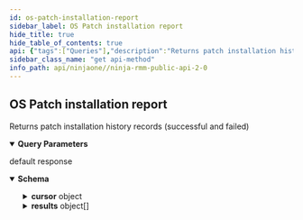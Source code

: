 ```yaml
---
id: os-patch-installation-report
sidebar_label: OS Patch installation report
hide_title: true
hide_table_of_contents: true
api: {"tags":["Queries"],"description":"Returns patch installation history records (successful and failed)","operationId":"getInstalledOSPatches","parameters":[{"name":"df","in":"query","description":"Device filter","schema":{"type":"string"}},{"name":"status","in":"query","description":"Patch Status filter (FAILED, INSTALLED)","schema":{"type":"string"}},{"name":"installedBefore","in":"query","description":"Include patches installed before specified date","schema":{"type":"string"}},{"name":"installedAfter","in":"query","description":"Include patches installed after specified date","schema":{"type":"string"}},{"name":"cursor","in":"query","description":"Cursor name","schema":{"type":"string"}},{"name":"pageSize","in":"query","description":"Limit number of records per page","schema":{"type":"integer","format":"int32"}}],"responses":{"default":{"description":"default response","content":{"application/json":{"schema":{"type":"object","properties":{"cursor":{"type":"object","properties":{"name":{"type":"string"},"offset":{"type":"integer","format":"int32"},"count":{"type":"integer","format":"int32"},"expires":{"type":"number","format":"double"}}},"results":{"type":"array","items":{"type":"object","properties":{"id":{"type":"string","description":"Identifier","format":"uuid"},"name":{"type":"string","description":"Name"},"severity":{"type":"string","description":"Severity"},"status":{"type":"string","description":"Status"},"type":{"type":"string","description":"Type"},"installedAt":{"type":"number","description":"Installation attempt timestamp","format":"double"},"deviceId":{"type":"integer","description":"Device identifier","format":"int32"},"timestamp":{"type":"number","description":"Date/Time when data was collected/updated","format":"double"},"kbNumber":{"type":"string","description":"KB Number"}}}}}}}}}},"method":"get","path":"/api/v2/queries/os-patch-installs","servers":[{"url":"https://eu.ninjarmm.com","description":"EU instance"},{"url":"https://app.ninjarmm.com","description":"US instance"},{"url":"https://oc.ninjarmm.com","description":"Oceania instance"}],"security":[{"oauth2":["monitoring","Management","control"]},{"sessionKey":["monitoring","Management","control"]},{"bearer":["monitoring","Management","control"]}],"securitySchemes":{"oauth2":{"type":"oauth2","flows":{"authorizationCode":{"authorizationUrl":"/ws/oauth/authorize","tokenUrl":"/ws/oauth/token","scopes":{"monitoring":"Monitoring APIs","Management":"Management APIs"}},"clientCredentials":{"tokenUrl":"/ws/oauth/token","scopes":{"monitoring":"Monitoring APIs","Management":"Management APIs"}}}},"sessionKey":{"type":"apiKey","name":"sessionKey","in":"cookie"},"bearer":{"type":"http","scheme":"bearer"}},"info":{"title":"Ninja RMM Public API 2.0","description":"Ninja RMM Public API documentation. <br><br>\nSee also: <br> \n<a href=\"https://resources.ninjarmm.com/API/Ninja+RMM+Public+API+v2.0.5+Device+Filter+Syntax.pdf\">Device Filter syntax</a><br>\n<a href=\"https://resources.ninjarmm.com/API/Ninja+RMM+Public+API+v2.0.5+Webhooks.pdf\">Webhooks</a>","contact":{"email":"api@ninjarmm.com"},"version":"2.0.9-draft"},"postman":{"name":"OS Patch installation report","description":{"content":"Returns patch installation history records (successful and failed)","type":"text/plain"},"url":{"path":["api","v2","queries","os-patch-installs"],"host":["{{baseUrl}}"],"query":[{"disabled":false,"description":{"content":"Device filter","type":"text/plain"},"key":"df","value":""},{"disabled":false,"description":{"content":"Patch Status filter (FAILED, INSTALLED)","type":"text/plain"},"key":"status","value":""},{"disabled":false,"description":{"content":"Include patches installed before specified date","type":"text/plain"},"key":"installedBefore","value":""},{"disabled":false,"description":{"content":"Include patches installed after specified date","type":"text/plain"},"key":"installedAfter","value":""},{"disabled":false,"description":{"content":"Cursor name","type":"text/plain"},"key":"cursor","value":""},{"disabled":false,"description":{"content":"Limit number of records per page","type":"text/plain"},"key":"pageSize","value":""}],"variable":[]},"header":[{"key":"Accept","value":"application/json"}],"method":"GET"}}
sidebar_class_name: "get api-method"
info_path: api/ninjaone//ninja-rmm-public-api-2-0
---
```



## OS Patch installation report



Returns patch installation history records (successful and failed)

<details style={{"marginBottom":"1rem"}} data-collapsed={false} open={true}><summary style={{}}><strong>Query Parameters</strong></summary><div><ul><ParamsItem className={"paramsItem"} param={{"name":"df","in":"query","description":"Device filter","schema":{"type":"string"}}}></ParamsItem><ParamsItem className={"paramsItem"} param={{"name":"status","in":"query","description":"Patch Status filter (FAILED, INSTALLED)","schema":{"type":"string"}}}></ParamsItem><ParamsItem className={"paramsItem"} param={{"name":"installedBefore","in":"query","description":"Include patches installed before specified date","schema":{"type":"string"}}}></ParamsItem><ParamsItem className={"paramsItem"} param={{"name":"installedAfter","in":"query","description":"Include patches installed after specified date","schema":{"type":"string"}}}></ParamsItem><ParamsItem className={"paramsItem"} param={{"name":"cursor","in":"query","description":"Cursor name","schema":{"type":"string"}}}></ParamsItem><ParamsItem className={"paramsItem"} param={{"name":"pageSize","in":"query","description":"Limit number of records per page","schema":{"type":"integer","format":"int32"}}}></ParamsItem></ul></div></details><div><ApiTabs><TabItem label={"default"} value={"default"}><div>

default response

</div><div><details style={{}} data-collapsed={false} open={true}><summary style={{"textAlign":"left"}}><strong>Schema</strong></summary><div style={{"textAlign":"left","marginLeft":"1rem"}}></div><ul style={{"marginLeft":"1rem"}}><SchemaItem collapsible={true} className={"schemaItem"}><details style={{}}><summary style={{}}><strong>cursor</strong><span style={{"opacity":"0.6"}}> object</span></summary><div style={{"marginLeft":"1rem"}}><ul><SchemaItem collapsible={false} name={"name"} required={false} schemaDescription={undefined} schemaName={"string"} qualifierMessage={undefined}></SchemaItem><SchemaItem collapsible={false} name={"offset"} required={false} schemaDescription={undefined} schemaName={"int32"} qualifierMessage={undefined}></SchemaItem><SchemaItem collapsible={false} name={"count"} required={false} schemaDescription={undefined} schemaName={"int32"} qualifierMessage={undefined}></SchemaItem><SchemaItem collapsible={false} name={"expires"} required={false} schemaDescription={undefined} schemaName={"double"} qualifierMessage={undefined}></SchemaItem></ul></div></details></SchemaItem><SchemaItem collapsible={true} className={"schemaItem"}><details style={{}}><summary style={{}}><strong>results</strong><span style={{"opacity":"0.6"}}> object[]</span></summary><div style={{"marginLeft":"1rem"}}><ul><SchemaItem collapsible={false} name={"id"} required={false} schemaDescription={"Identifier"} schemaName={"uuid"} qualifierMessage={undefined}></SchemaItem><SchemaItem collapsible={false} name={"name"} required={false} schemaDescription={"Name"} schemaName={"string"} qualifierMessage={undefined}></SchemaItem><SchemaItem collapsible={false} name={"severity"} required={false} schemaDescription={"Severity"} schemaName={"string"} qualifierMessage={undefined}></SchemaItem><SchemaItem collapsible={false} name={"status"} required={false} schemaDescription={"Status"} schemaName={"string"} qualifierMessage={undefined}></SchemaItem><SchemaItem collapsible={false} name={"type"} required={false} schemaDescription={"Type"} schemaName={"string"} qualifierMessage={undefined}></SchemaItem><SchemaItem collapsible={false} name={"installedAt"} required={false} schemaDescription={"Installation attempt timestamp"} schemaName={"double"} qualifierMessage={undefined}></SchemaItem><SchemaItem collapsible={false} name={"deviceId"} required={false} schemaDescription={"Device identifier"} schemaName={"int32"} qualifierMessage={undefined}></SchemaItem><SchemaItem collapsible={false} name={"timestamp"} required={false} schemaDescription={"Date/Time when data was collected/updated"} schemaName={"double"} qualifierMessage={undefined}></SchemaItem><SchemaItem collapsible={false} name={"kbNumber"} required={false} schemaDescription={"KB Number"} schemaName={"string"} qualifierMessage={undefined}></SchemaItem></ul></div></details></SchemaItem></ul></details></div></TabItem></ApiTabs></div>
      